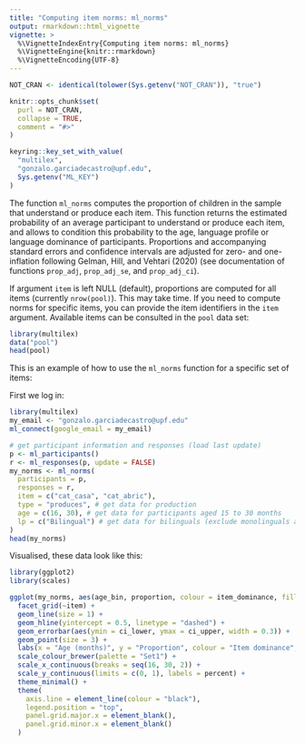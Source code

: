 ---
title: "Computing item norms: ml_norms"
output: rmarkdown::html_vignette
vignette: >
  %\VignetteIndexEntry{Computing item norms: ml_norms}
  %\VignetteEngine{knitr::rmarkdown}
  %\VignetteEncoding{UTF-8}
---

```{r message=FALSE, warning=FALSE, include=, paged.print=FALSE}
NOT_CRAN <- identical(tolower(Sys.getenv("NOT_CRAN")), "true")

knitr::opts_chunk$set(
  purl = NOT_CRAN,
  collapse = TRUE,
  comment = "#>"
)

keyring::key_set_with_value(
  "multilex",
  "gonzalo.garciadecastro@upf.edu", 
  Sys.getenv("ML_KEY")
)
```


The function `ml_norms` computes the proportion of children in the sample that understand or produce each item. This function returns the estimated probability of an average participant to understand or produce each item, and allows to condition this probability to the age, language profile or language dominance of participants. Proportions and accompanying standard errors and confidence intervals are adjusted for zero- and one-inflation following Gelman, Hill, and Vehtari (2020) (see documentation of functions `prop_adj`, `prop_adj_se`, and `prop_adj_ci`).

If argument `item` is left NULL (default), proportions are computed for all items (currently `nrow(pool)`). This may take time. If you need to compute norms for specific items, you can provide the item identifiers in the `item` argument. Available items can be consulted in the `pool` data set:

```{r norms_pool}
library(multilex)
data("pool")
head(pool)
```

This is an example of how to use the `ml_norms` function for a specific set of items:


First we log in:


```{r login, message=FALSE, warning=FALSE, include=FALSE, paged.print=FALSE}
library(multilex)
my_email <- "gonzalo.garciadecastro@upf.edu"
ml_connect(google_email = my_email)
```

```{r norms_get}
# get participant information and responses (load last update)
p <- ml_participants()
r <- ml_responses(p, update = FALSE)
my_norms <- ml_norms(
  participants = p,
  responses = r,
  item = c("cat_casa", "cat_abric"),
  type = "produces", # get data for production
  age = c(16, 30), # get data for participants aged 15 to 30 months
  lp = c("Bilingual") # get data for bilinguals (exclude monolinguals and others)
)
head(my_norms)
```

Visualised, these data look like this:

```{r norms_plot}
library(ggplot2)
library(scales)

ggplot(my_norms, aes(age_bin, proportion, colour = item_dominance, fill = item_dominance, shape = item_dominance)) +
  facet_grid(~item) +
  geom_line(size = 1) +
  geom_hline(yintercept = 0.5, linetype = "dashed") +
  geom_errorbar(aes(ymin = ci_lower, ymax = ci_upper, width = 0.3)) +
  geom_point(size = 3) +
  labs(x = "Age (months)", y = "Proportion", colour = "Item dominance", fill = "Item dominance",  shape = "Item dominance") +
  scale_colour_brewer(palette = "Set1") +
  scale_x_continuous(breaks = seq(16, 30, 2)) +
  scale_y_continuous(limits = c(0, 1), labels = percent) +
  theme_minimal() +
  theme(
    axis.line = element_line(colour = "black"),
    legend.position = "top",
    panel.grid.major.x = element_blank(),
    panel.grid.minor.x = element_blank()
  )

```
